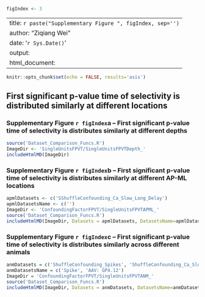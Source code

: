 ```r
figIndex <- 3
```

---
title: `r paste("Supplementary Figure ", figIndex, sep='')`
author: "Ziqiang Wei"
date: '`r Sys.Date()`'
output:
  html_document:
---

```r
knitr::opts_chunk$set(echo = FALSE, results='asis')
```


## First significant p-value time of selectivity is distributed similarly at different locations

### Supplementary Figure `r figIndex`a -- First significant p-value time of selectivity is distributes similarly at different depths
```r
source('Dataset_Comparison_Funcs.R')
ImageDir <- 'SingleUnitsFPVT/SingleUnitsFPVTDepth_'
includeHtmlMD(ImageDir)
```

### Supplementary Figure `r figIndex`b -- First significant p-value time of selectivity is distributes similarly at different AP-ML locations
```r
apmlDatasets <- c('SShuffleConfounding_Ca_Slow_Long_Delay')
apmlDatasetsName <- c('')
ImageDir <- 'ConfoundingFactorFPVT/SingleUnitsFPVTAPML_'
source('Dataset_Comparison_Funcs.R')
includeHtmlMD(ImageDir, Datasets = apmlDatasets, DatasetsName=apmlDatasetsName)
```

### Supplementary Figure `r figIndex`c -- First significant p-value time of selectivity is distributes similarly across different animals
```r
anmDatasets = c('ShuffleConfounding_Spikes', 'ShuffleConfounding_Ca_Slow_Short_Delay_Virus')
anmDatasetsName = c('Spike', 'AAV: GP4.12')
ImageDir = 'ConfoundingFactorFPVT/SingleUnitsFPVTANM_'
source('Dataset_Comparison_Funcs.R')
includeHtmlMD(ImageDir, Datasets = anmDatasets, DatasetsName=anmDatasetsName)
```